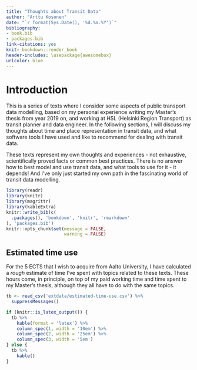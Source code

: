 ```yaml
---
title: "Thoughts about Transit Data"
author: "Arttu Kosonen"
date: "`r format(Sys.Date(), '%d.%m.%Y')`"
bibliography:
- book.bib
- packages.bib
link-citations: yes
knit: bookdown::render_book
header-includes: \usepackage{awesomebox}
urlcolor: blue
---
```


# Introduction {.unnumbered}

This is a series of texts where I consider some aspects of public transport data modelling, based on my personal experience writing my Master's thesis from year 2019 on, and working at HSL (Helsinki Region Transport) as transit planner and data engineer.
In the following sections, I will discuss my thoughts about time and place representation in transit data, and what software tools I have used and like to recommend for dealing with transit data.

These texts represent my own thoughts and experiences - not exhaustive, scientifically proved facts or common best practices.
There is no answer how to best model and use transit data, and what tools to use for it - it depends!
And I've only just started my own path in the fascinating world of transit data modelling.

```r
library(readr)
library(knitr)
library(magrittr)
library(kableExtra)
knitr::write_bib(c(
  .packages(), 'bookdown', 'knitr', 'rmarkdown'
), 'packages.bib')
knitr::opts_chunk$set(message = FALSE,
                      warning = FALSE)
```

## Estimated time use {.unnumbered}

For the 5 ECTS that I wish to acquire from Aalto University, I have calculated a *rough* estimate of time I've spent with topics related to these texts.
These hours come, in principle, on top of my paid working time and time spent to my Master's thesis, although they all have to do with the same topics.

```r
tb <- read_csv('extdata/estimated-time-use.csv') %>%
  suppressMessages()

if (knitr::is_latex_output()) {
  tb %>%
    kable(format = 'latex') %>%
    column_spec(1, width = '10em') %>%
    column_spec(2, width = '25em') %>%
    column_spec(3, width = '5em')
} else {
  tb %>%
    kable()
}

```

\newpage
